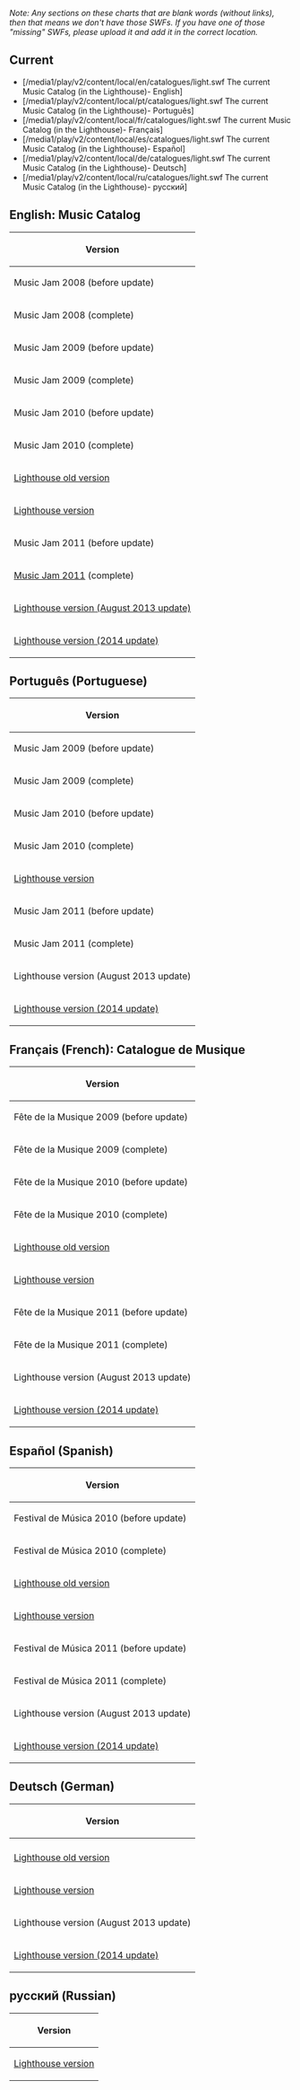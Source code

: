 ''Note: Any sections on these charts that are blank words (without links), then that means we don't have those SWFs. If you have one of those "missing" SWFs, please upload it and add it in the correct location.''

==Current==
*[/media1/play/v2/content/local/en/catalogues/light.swf The current Music Catalog (in the Lighthouse)- English]
*[/media1/play/v2/content/local/pt/catalogues/light.swf The current Music Catalog (in the Lighthouse)- Português]
*[/media1/play/v2/content/local/fr/catalogues/light.swf The current Music Catalog (in the Lighthouse)- Français]
*[/media1/play/v2/content/local/es/catalogues/light.swf The current Music Catalog (in the Lighthouse)- Español]
*[/media1/play/v2/content/local/de/catalogues/light.swf The current Music Catalog (in the Lighthouse)- Deutsch]
*[/media1/play/v2/content/local/ru/catalogues/light.swf The current Music Catalog (in the Lighthouse)- русский]

==English: Music Catalog==



<center>
{|class="wikitable" border="1"
!Version
|-
|Music Jam 2008 (before update)
|-
|Music Jam 2008 (complete)
|-
|Music Jam 2009 (before update)
|-
|Music Jam 2009 (complete)
|-
|Music Jam 2010 (before update)
|-
|Music Jam 2010 (complete)
|-
|[[Media:Lighthousecatalog.swf|Lighthouse old version]]
|-
|[[Media:ENCataloguesLight.swf|Lighthouse version]]
|-
|Music Jam 2011 (before update)
|-
|[[Media:MusicJam2011CatalogParty.swf|Music Jam 2011]] (complete)
|-
|[[Media:AugustNewMusicCatalog13.swf|Lighthouse version (August 2013 update)]]
|-
|[[Media:ENCataloguesLight2014.swf|Lighthouse version (2014 update)]]
|}
</center>

==Português (Portuguese)==

<center>
{|class="wikitable" border="1"
!Version
|-
|Music Jam 2009 (before update)
|-
|Music Jam 2009 (complete)
|-
|Music Jam 2010 (before update)
|-
|Music Jam 2010 (complete)
|-
|[[Media:PTCataloguesLight.swf|Lighthouse version]]
|-
|Music Jam 2011 (before update)
|-
|Music Jam 2011 (complete)
|-
|Lighthouse version (August 2013 update)
|-
|[[Media:PTCataloguesLight2014.swf|Lighthouse version (2014 update)]]
|}
</center>

==Français (French): Catalogue de Musique==

<center>
{|class="wikitable" border="1"
!Version
|-
|Fête de la Musique 2009 (before update)
|-
|Fête de la Musique 2009 (complete)
|-
|Fête de la Musique 2010 (before update)
|-
|Fête de la Musique 2010 (complete)
|-
|[[Media:MusicCatalog08091011PT.swf|Lighthouse old version]]
|-
|[[Media:FRCataloguesLight.swf|Lighthouse version]]
|-
|Fête de la Musique 2011 (before update)
|-
|Fête de la Musique 2011 (complete)
|-
|Lighthouse version (August 2013 update)
|-
|[[Media:FRCataloguesLight2014.swf|Lighthouse version (2014 update)]]
|}
</center>

==Español (Spanish)==

<center>
{|class="wikitable" border="1"
!Version
|-
|Festival de Música 2010 (before update)
|-
|Festival de Música 2010 (complete)
|-
|[[Media:MusicCatalog08091011ES.swf|Lighthouse old version]]
|-
|[[Media:ESCataloguesLight.swf|Lighthouse version]]
|-
|Festival de Música 2011 (before update)
|-
|Festival de Música 2011 (complete)
|-
|Lighthouse version (August 2013 update)
|-
|[[Media:ESCataloguesLight2014.swf|Lighthouse version (2014 update)]]
|}
</center>

==Deutsch (German)==

<center>
{|class="wikitable" border="1"
!Version
|-
|-
|[[Media:MusicCatalog08091011DE.swf|Lighthouse old version]]
|-
|[[Media:DECataloguesLight.swf|Lighthouse version]]
|-
|Lighthouse version (August 2013 update)
|-
|[[Media:DECataloguesLight2014.swf|Lighthouse version (2014 update)]]
|}
</center>

==русский (Russian)==

<center>
{|class="wikitable" border="1"
!Version
|-
|[[Media:RUCataloguesLight.swf|Lighthouse version]]
|}
</center>